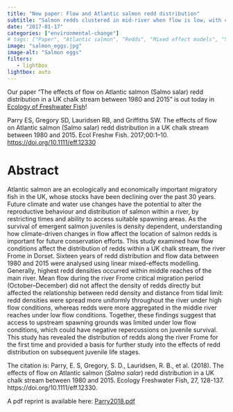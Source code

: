 ```yaml
---
title: "New paper: Flow and Atlantic salmon redd distribution"
subtitle: "Salmon redds clustered in mid-river when flow is low, with consequences for density-dependent mortality in emerging fry."
date: "2017-01-17"
categories: ["environmental-change"]
# tags: ["Paper", "Atlantic salmon", "Redds", "Mixed effect models", "Statistics"]
image: "salmon_eggs.jpg"
image-alt: "Salmon eggs"
filters:
   - lightbox
lightbox: auto
---
```


Our paper "The effects of flow on Atlantic salmon (Salmo salar) redd distribution in a UK chalk stream between 1980 and 2015" is out today in [Ecology of Freshwater Fish](https://onlinelibrary.wiley.com/journal/16000633)!

Parry ES, Gregory SD, Lauridsen RB, and Griffiths SW. The effects of flow on Atlantic salmon (Salmo salar) redd distribution in a UK chalk stream between 1980 and 2015. Ecol Freshw Fish. 2017;00:1--10. <https://doi.org/10.1111/eff.12330>

# Abstract

Atlantic salmon are an ecologically and economically important migratory fish in the UK, whose stocks have been declining over the past 30 years. Future climate and water use changes have the potential to alter the reproductive behaviour and distribution of salmon within a river, by restricting times and ability to access suitable spawning areas. As the survival of emergent salmon juveniles is density dependent, understanding how climate-driven changes in flow affect the location of salmon redds is important for future conservation efforts. This study examined how flow conditions affect the distribution of redds within a UK chalk stream, the river Frome in Dorset. Sixteen years of redd distribution and flow data between 1980 and 2015 were analysed using linear mixed-effects modelling. Generally, highest redd densities occurred within middle reaches of the main river. Mean flow during the river Frome critical migration period (October--December) did not affect the density of redds directly but affected the relationship between redd density and distance from tidal limit: redd densities were spread more uniformly throughout the river under high flow conditions, whereas redds were more aggregated in the middle river reaches under low flow conditions. Together, these findings suggest that access to upstream spawning grounds was limited under low flow conditions, which could have negative repercussions on juvenile survival. This study has revealed the distribution of redds along the river Frome for the first time and provided a basis for further study into the effects of redd distribution on subsequent juvenile life stages.

The citation is: Parry, E. S, Gregory, S. D., Lauridsen, R. B., et al. (2018). The effects of flow on Atlantic salmon (*Salmo salar*) redd distribution in a UK chalk stream between 1980 and 2015. Ecology Freshwater Fish, 27, 128-137. https://doi.org/10.1111/eff.12330.

A pdf reprint is available here: [Parry2018.pdf](/publications/Parry2018.pdf)
